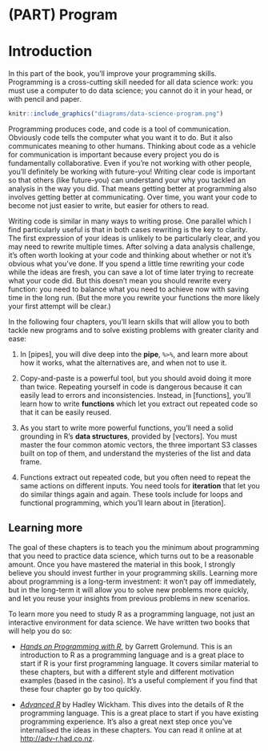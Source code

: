 # (PART) Program {-}

# Introduction {#program-intro}

In this part of the book, you'll improve your programming skills. Programming is a cross-cutting skill needed for all data science work: you must use a computer to do data science; you cannot do it in your head, or with pencil and paper. 

```r
knitr::include_graphics("diagrams/data-science-program.png")
```

Programming produces code, and code is a tool of communication. Obviously code tells the computer what you want it to do. But it also communicates meaning to other humans. Thinking about code as a vehicle for communication is important because every project you do is fundamentally collaborative. Even if you're not working with other people, you'll definitely be working with future-you! Writing clear code is important so that others (like future-you) can understand your why you tackled an analysis in the way you did. That means getting better at programming also involves getting better at communicating. Over time, you want your code to become not just easier to write, but easier for others to read. 

Writing code is similar in many ways to writing prose. One parallel which I find particularly useful is that in both cases rewriting is the key to clarity. The first expression of your ideas is unlikely to be particularly clear, and you may need to rewrite multiple times. After solving a data analysis challenge, it's often worth looking at your code and thinking about whether or not it's obvious what you've done. If you spend a little time rewriting your code while the ideas are fresh, you can save a lot of time later trying to recreate what your code did. But this doesn't mean you should rewrite every function: you need to balance what you need to achieve now with saving time in the long run. (But the more you rewrite your functions the more likely your first attempt will be clear.)

In the following four chapters, you'll learn skills that will allow you to both tackle new programs and to solve existing problems with greater clarity and ease: 

1.  In [pipes], you will dive deep into the __pipe__, `%>%`, and learn more 
    about how it works, what the alternatives are, and when not to use it.

1.  Copy-and-paste is a powerful tool, but you should avoid doing it more than
    twice. Repeating yourself in code is dangerous because it can easily lead 
    to errors and inconsistencies. Instead, in [functions], you'll learn
    how to write __functions__ which let you extract out repeated code so that 
    it can be easily reused.

1.  As you start to write more powerful functions, you'll need a solid
    grounding in R's __data structures__, provided by [vectors]. You must master 
    the four common atomic vectors, the three important S3 classes built on 
    top of them, and understand the mysteries of the list and data frame. 

1.  Functions extract out repeated code, but you often need to repeat the
    same actions on different inputs. You need tools for __iteration__ that
    let you do similar things again and again. These tools include for loops 
    and functional programming, which you'll learn about in [iteration].

## Learning more

The goal of these chapters is to teach you the minimum about programming that you need to practice data science, which turns out to be a reasonable amount. Once you have mastered the material in this book, I strongly believe you should invest further in your programming skills. Learning more about programming is a long-term investment: it won't pay off immediately, but in the long-term it will allow you to solve new problems more quickly, and let you reuse your insights from previous problems in new scenarios.

To learn more you need to study R as a programming language, not just an interactive environment for data science. We have written two books that will help you do so:

* [_Hands on Programming with R_](https://amzn.com/1449359019),
  by Garrett Grolemund. This is an introduction to R as a programming language 
  and is a great place to start if R is your first programming language. It 
  covers similar material to these chapters, but with a different style and
  different motivation examples (based in the casino). It's a useful complement 
  if you find that these four chapter go by too quickly.
  
* [_Advanced R_](https://amzn.com/1466586966) by Hadley Wickham. This dives into the
  details of R the programming language. This is a great place to start if you
  have existing programming experience. It's also a great next step once you've 
  internalised the ideas in these chapters. You can read it online at at 
  <http://adv-r.had.co.nz>.

